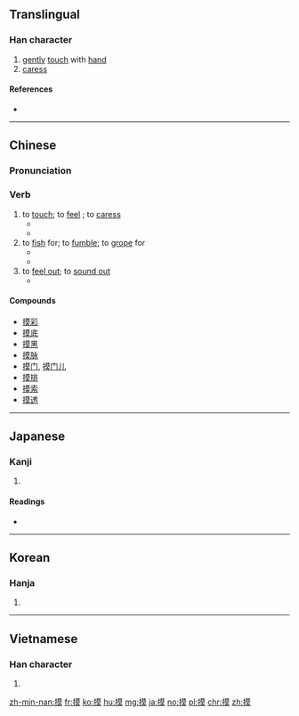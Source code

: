 ==Translingual==

===Han character===
{{Han char|rn=64|rad=手|as=11|sn=14|four=54034|canj=QTAK|ids=⿰扌莫}}

# [[gently]] [[touch]] with [[hand]]
# [[caress]]

====References====
* {{Han ref|kx=0452.050|dkj=12644|dj=0802.090|hdz=31929.040|uh=6478|ud=25720|bh=BA4E|bd=47694}}

----

==Chinese==
{{zh-forms}}

===Pronunciation===
{{zh-pron
|m=mō
|c=mo2, mok3
|h=pfs=miâ
|mn=bong/mo͘
|cat=v
}}

===Verb===
{{zh-verb}}

# to [[touch]]; to [[feel]] {{qualifier|with the hand}}; to [[caress]]
#* {{zh-usex|這 紙 摸 起來 很 粗糙。|This paper '''feels''' rough.}}
#* {{zh-usex|他 '''摸''' 了 '''摸''' 男孩 的 額頭，燒 得 燙 手。|He '''touched''' the boy's forehead. It was burning hot.}}
# to [[fish]] for; to [[fumble]]; to [[grope]] for
#* {{zh-usex|他 把手 伸 進 上衣 口袋 裡 '''摸''' 鑰匙。|He '''dug into''' his coat pocket for his keys.}}
#* {{zh-usex|他 在 黑暗 中 到處 瞎 '''摸''' 找 另一 隻 襪子。|He '''groped''' around in the dark for his other sock.}}
# to [[feel out]]; to [[sound out]]
#* {{zh-usex|我 簡直 '''摸''' 不 透 他。|I just can't '''figure him out'''.}}

====Compounds====
{{der-top|Compounds}}
* [[摸彩]]
* [[摸底]]
* [[摸黑]]
* [[摸脉]]
* [[摸门]], [[摸门儿]]
* [[摸排]]
* [[摸索]]
* [[摸透]]
{{der-bottom}}

----

==Japanese==

===Kanji===
{{ja-kanji|grade=|rs=手11}}

# {{defn|lang=ja|sort=手11}}

====Readings====
* {{ja-readings|on=[[も]] (mo), [[ばく]] (baku), [[ぼ]] (bo)|kun=[[さぐる]] (saguru), [[とる]] (toru), [[うつす]] (utsusu)}}

----

==Korean==

===Hanja===
{{ko-hanja|hangeul=모|eumhun=|rv=mo|mr=mo|y=mo}}

# {{defn|lang=ko|sort=手11}}

----

==Vietnamese==

===Han character===
{{vi-readings|rs=手11|hanviet=[[mò]], [[mó]], [[mọ]], [[mô]], [[mạc]]}}

# {{defn|lang=vi|sort=手11}}

[[zh-min-nan:摸]]
[[fr:摸]]
[[ko:摸]]
[[hu:摸]]
[[mg:摸]]
[[ja:摸]]
[[no:摸]]
[[pl:摸]]
[[chr:摸]]
[[zh:摸]]